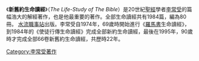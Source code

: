 {{unreferenced|time=2011-04-30T16:00:42+00:00}}
《'''新舊約生命讀經'''》（''The Life-Study of The Bible''）是20世紀[[聖經|聖經]]學者[[李常受|李常受]]的篇幅浩大的解經著作，也是他最重要的著作。全部生命讀經共有1984篇，編為80冊。 [[水流職事站|水流職事站]]出版。李常受自1974年，69歲時開始進行《[[羅馬書|羅馬書]]生命讀經》，到1984年的《使徒行傳生命讀經》完成全部新約生命讀經，最後在1995年，90歲時才完成全部66卷新舊約生命讀經，共歷時22年。

[[Category:李常受著作|Category:李常受著作]]